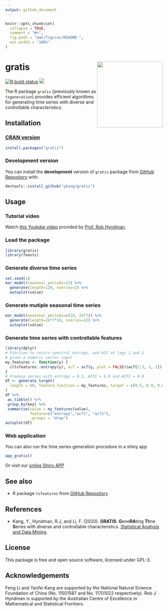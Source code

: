 ```yaml
---
output: github_document
---
```


<!-- README.md is generated from README.Rmd. Please edit that file -->

```r
knitr::opts_chunk$set(
  collapse = TRUE,
  comment = "#>",
  fig.path = "man/figures/README-",
  out.width = "100%"
)
```

# gratis <img src="man/figures/logo.PNG" align="right" height="210"/>

<!-- badges: start -->
[![R build status](https://github.com/ykang/gratis/workflows/R-CMD-check/badge.svg)](https://github.com/ykang/gratis/actions)
[![](https://cranlogs.r-pkg.org/badges/gratis)](https://CRAN.R-project.org/package=gratis)
<!-- badges: end -->

The R package `gratis` (previously known as `tsgeneration`) provides efficient algorithms for generating time series with
diverse and controllable characteristics.

## Installation

### [CRAN version]( https://CRAN.R-project.org/package=gratis)

```r
install.packages("gratis")
```

### Development version

You can install the **development** version of `gratis` package from [GitHub
Repository](https://github.com/ykang/gratis) with:

``` r
devtools::install_github("ykang/gratis")
```

## Usage

### Tutorial video

Watch [this Youtube video](https://www.youtube.com/watch?v=F3lWECtFa44) provided by [Prof. Rob Hyndman](https://robjhyndman.com/).

### Load the package

```r
library(gratis)
library(feasts)
```

### Generate diverse time series

```r
set.seed(1)
mar_model(seasonal_periods=12) %>%
  generate(length=120, nseries=2) %>%
  autoplot(value)
```

### Generate mutiple seasonal time series

```r
mar_model(seasonal_periods=c(24, 24*7)) %>%
  generate(length=24*7*10, nseries=12) %>%
  autoplot(value)
```

### Generate time series with controllable features

```r
library(dplyr)
# Function to return spectral entropy, and ACF at lags 1 and 2
# given a numeric vector input
my_features <- function(y) {
  c(tsfeatures::entropy(y), acf = acf(y, plot = FALSE)$acf[2:3, 1, 1])
}
# Produce series with entropy = 0.5, ACF1 = 0.9 and ACF2 = 0.8
df <- generate_target(
  length = 60, feature_function = my_features, target = c(0.5, 0.9, 0.8)
)
df %>% 
 as_tibble() %>%
 group_by(key) %>%
 summarise(value = my_features(value), 
           feature=c("entropy","acf1", "acf2"),
           .groups = "drop")
autoplot(df)
```

### Web application

You can also run the time series generation procedure in a shiny app

``` r
app_gratis()
```

Or visit our [online Shiny APP](https://ebsmonash.shinyapps.io/tsgeneration/)

## See also

- R package `tsfeatures` from [GitHub Repository](https://github.com/robjhyndman/tsfeatures).

## References

- Kang, Y., Hyndman, R.J, and Li, F. (2020). **GRATIS**: **G**ene**RA**ting **TI**me **S**eries with
diverse and controllable characteristics. [Statistical Analysis and Data Mining](https://doi.org/10.1002/sam.11461).

## License

This package is free and open source software, licensed under GPL-3.

## Acknowledgements

Feng Li and Yanfei Kang are supported by the National Natural Science Foundation of China
(No. 11501587 and No. 11701022 respectively). Rob J Hyndman is supported by the Australian
Centre of Excellence in Mathematical and Statistical Frontiers.
